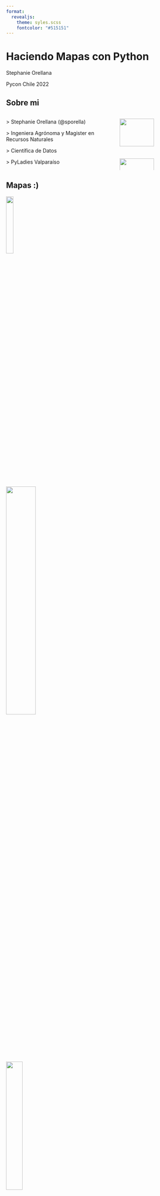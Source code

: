 ```yaml
---
format: 
  revealjs:
    theme: syles.scss
    fontcolor: "#515151"
---
```



# Haciendo Mapas con Python {background-color="black" background-image="img/Santiago.png" background-size="cover"}

Stephanie Orellana

Pycon Chile 2022


## Sobre mi {.fondomint}

::: {.columns}
::: {.column width="60%" layout-align="left"}
\> Stephanie Orellana (@sporella)

\> Ingeniera Agrónoma y Magister en Recursos Naturales

\> Científica de Datos

\> PyLadies Valparaíso
:::

::: {.column width="40%" layout-align="left"}
![](img/humedad_suelo.png){width=70%}
![](img/pyladies_valpo_logo.png){width=70%}
:::
:::

## Mapas :)

:::{layout-ncol="3"}

![](https://uploads-ssl.webflow.com/612571e62b498973d3849a09/612571e72b4989e456849c80_babylonian-stone-tablet.jpeg){width=20%}

![](https://thumbor.bigedition.com/ortelius/9Ote1ctV8Yf1pUoQwuKKMXsks2E=/480x327/filters:format(webp):quality(80)/granite-web-prod/f2/b7/f2b7b187fe2c40f782afdb12d840e6e7.jpeg){width=40%}

![](https://eoimages.gsfc.nasa.gov/images/imagerecords/79000/79198/ozone_1979-2011_lrg.jpg){width=30%}

![](https://www.androidauthority.com/wp-content/uploads/2018/10/Uber-best-ride-sharing-apps-taxi-apps-android.jpg)

![](https://cdn.pocket-lint.com/r/s/1200x630/assets/images/138234-games-review-pokemon-go-review-or-the-trials-and-tribulations-of-a-pokemon-go-addict-image1-a27El6hSPD.jpg)

![](https://d3ch2pjl7c24y4.cloudfront.net/gameofthrones/GameOfThrones0201.jpg)
:::

## Tipos de datos espaciales

:::{.columns}
:::{.column}
**Vectoriales**

![](img/vectorcat.png)

- `.shp` (shapefile)
- `.geojson`
- `.csv`
- ...

:::

:::{.column}
**Raster**

![](img/pixelcat.png)

- `.tif`
- `.nc` (netcdf)
- `.asc` (ascii)
- `.hdf`
- ...

:::
:::

## Tipos de datos espaciales (ejemplos)

:::{.columns}
:::{.column}
**Vectoriales**

- Límites administrativos
- Coordenadas puntuales
- Caminos
- Tracks de GPS
:::

:::{.column}
**Raster**

- Imágenes satelitales
- Interpolaciones espaciales
- Modelos climáticos
- Modelos de elevación digital
- Imágenes de drones
:::
:::

## Paquetes

:::{.columns}
:::{.column width="30%"}
**Vectoriales**

\> `geopandas`

:::

:::{.column width="30%"}
**Raster**

\> `xarray`

\> `rasterio`

:::

:::{.column width="30%"}
**Visualización**

\> `matplotlib`

\> `folium`

\> `plotly`

\> `bokeh`

\> `cartopy`

:::
:::

## Pero, ¿dónde consigo los datos?

- IDE (Infraestructura de datos espaciales)

- Webs gubernamentales

- NASA / COPERNICUS

- Google Earth Engine

- Open Street Map

- Datos de campo (GPS)

## Fuentes de Información

:::{.columns}

:::{.column}
**En Chile**

- [IDE Ministerio Medio Ambiente](https://ide.mma.gob.cl/)

- [IDE Minagri](https://ide.minagri.gob.cl/geoweb/)

- [IDE Chile](http://www.ide.cl/)

- [Geodatos INE](https://geoine-ine-chile.opendata.arcgis.com/)

- [Observatorio Ciudades UC](https://ideocuc-ocuc.hub.arcgis.com/search?collection=Dataset)

- [Geonode CEDEUS](http://datos.cedeus.cl/)
:::

:::{.column}
**Mundo**

- [Our World in Data](https://ourworldindata.org/)

- [Socioeconomic Data and Applications Center](https://sedac.ciesin.columbia.edu/data/sets/browse)

- [The Fund for Peace](https://fragilestatesindex.org/excel/)

- [Google Earth Engine](https://developers.google.com/earth-engine/datasets/)

- [NASA](https://earthdata.nasa.gov/)

- [PALEODEM](https://www.earthbyte.org/paleodem-resource-scotese-and-wright-2018/)
:::
:::

## geopandas

```python
#| echo: true 

import geopandas as gpd

paradas = gpd.read_file("data/paradas_transantiago.json")
paradas.plot();
```

## geopandas + folium

```python
#| echo: true
import geopandas as gpd

paradas = gpd.read_file("data/paradas_transantiago.json")
paradas.explore()
```

## folium plugins
```python
#| echo: true
#| eval: false
from folium import plugins
from folium.plugins import HeatMap

m = paradas.explore()
paradas['stop_lat'] = paradas['stop_lat'].astype(float)
paradas['stop_lon'] = paradas['stop_lon'].astype(float)

heat_data = [[row['stop_lat'], row['stop_lon']] for index, row in paradas.iterrows()]
heat_data

HeatMap(heat_data).add_to(m)

m

```


## Densidad de puntos
```python

from folium import plugins
from folium.plugins import HeatMap

m = paradas.explore()
paradas['stop_lat'] = paradas['stop_lat'].astype(float)
paradas['stop_lon'] = paradas['stop_lon'].astype(float)

heat_data = [[row['stop_lat'], row['stop_lon']] for index, row in paradas.iterrows()]
heat_data

HeatMap(heat_data).add_to(m)

m

```



## Bajar datos desde OpenStreetMap {.scrollable .micro}
 
Podemos descargar datos desde Open Street Map con el paquete `osmnx`


```python
#| echo: true 
import osmnx as ox


lugar = "Renca, Chile"
tags = {'landuse': True}   

uso_suelo = ox.geometries_from_place(lugar, tags)
uso_suelo.head()
```


## Y hacer nuestro mapa con explore {.scrollable}

```python
#| echo: true 
#| code-fold: show
#| code-summary: "Código"

import geopandas as gpd
import osmnx as ox

lugar = "Renca, Chile"
tags = {'landuse': True}   

uso_suelo = ox.geometries_from_place(lugar, tags)
uso_suelo


uso_suelo.explore("landuse", tiles = "CartoDB Positron", tooltip=False, 
                            popup=["landuse"], highlight = True)
```


## Rasters

```python
#| echo: true
#| eval: false
from rasterio.crs import CRS
import cartopy
import matplotlib.pyplot as plt
import xarray as xr
import rioxarray

r = xr.open_rasterio("data/soil_moisture.tif")
crs_utm = CRS.from_string('EPSG:3857')
r2 = r.rio.reproject(crs_utm)

fig, ax = plt.subplots(dpi = 300, figsize=(4, 4), 
subplot_kw=dict(projection=cartopy.crs.Mercator())) 

r.plot(cbar_kwargs={'label': "Humedad de Suelo [mm]", 
                    "orientation": "horizontal"}, 
                    cmap = "PuBuGn")
plt.title("")
plt.axis('off')
plt.show()
```

## Rasters



```python
#| echo : false
#| eval : true
#| fig-align: center
from rasterio.crs import CRS
import cartopy
import matplotlib.pyplot as plt
import xarray as xr
import rioxarray

r = xr.open_rasterio("data/soil_moisture.tif")
crs_utm = CRS.from_string('EPSG:3857')
r2 = r.rio.reproject(crs_utm)

fig, ax = plt.subplots(dpi = 300, figsize=(4, 4), 
subplot_kw=dict(projection=cartopy.crs.Mercator())) 

r.plot(cbar_kwargs={'label': "Humedad de Suelo [mm]", 
                    "orientation": "horizontal"}, 
                    cmap = "PuBuGn")
plt.title("")
plt.axis('off')
plt.show()
```


## Palabras finales {.fondomint}

- ¡Hagan mapas!

- Mapas son una representación en 2d de un mundo en 3d

- Sesgos, ética

- Calidad de los datos

